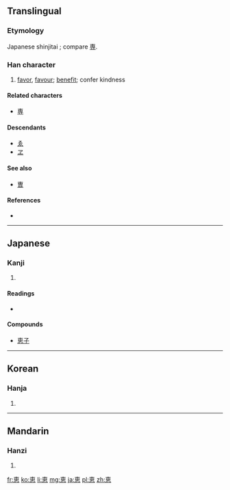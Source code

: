 {{also|惠}}
==Translingual==
{{ja-forms|恵|[[惠]]|[[惠]]}}

===Etymology===
Japanese shinjitai {{Han simp|惠|f=叀}}; compare [[専]].

===Han character===
{{Han char|rn=61|rad=心|as=06|sn=10|four=|canj=十田心 (JWP)}}

# [[favor]], [[favour]]; [[benefit]]; confer kindness

====Related characters====
* [[専]] <!-- same simplification -->

====Descendants====
* [[ゑ]]
* [[ヱ]]

====See also====
* [[曺]] <!-- graphically similar -->

====References====
* {{Han ref|kx=0386.161|dkj=10618|dj=0718.140|hdz=42290.031|uh=6075|ud=24693}}

----

==Japanese==

===Kanji===
{{ja-kanji|grade=c|rs=心06}}

# {{defn|lang=ja|sort=心06}}

====Readings====
* {{ja-readings|on=[[けい]] (kei), [[え]] (e)|kun=[[めぐむ]] (megumu), [[めぐみ]] (megumi)}}

====Compounds====
* [[恵子]]

----

==Korean==

===Hanja===
{{ko-hanja|hangeul=혜|eumhun=|rv=hye|mr=hye|y=hyey}}

# {{defn|lang=ko|sort=心06}}

----

==Mandarin==

===Hanzi===
{{cmn-hanzi|pin=[[huì]] ([[hui4]])|wg=hui<sup>4</sup>}}

# {{defn|lang=cmn|sort=心06}}

[[fr:恵]]
[[ko:恵]]
[[li:恵]]
[[mg:恵]]
[[ja:恵]]
[[pl:恵]]
[[zh:恵]]